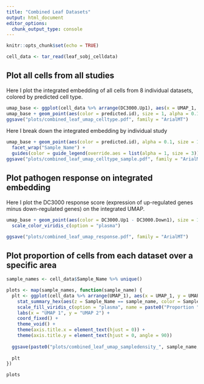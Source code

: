 ```yaml
---
title: "Combined Leaf Datasets"
output: html_document
editor_options: 
  chunk_output_type: console
---
```


```r
knitr::opts_chunk$set(echo = TRUE)

cell_data <- tar_read(leaf_sobj_celldata)
```

## Plot all cells from all studies

Here I plot the integrated embedding of all cells from 8 individual datasets, 
colored by predicted cell type.

```r
umap_base <- ggplot(cell_data %>% arrange(DC3000.Up1), aes(x = UMAP_1, y = UMAP_2)) + theme_bw()
umap_base + geom_point(aes(color = predicted.id), size = 1, alpha = 0.1) +   guides(color = guide_legend(override.aes = list(alpha = 1, size = 3)))
ggsave("plots/combined_leaf_umap_celltype.pdf", family = "ArialMT")
```

Here I break down the integrated embedding by individual study

```r
umap_base + geom_point(aes(color = predicted.id), alpha = 0.1, size = 1) + 
  facet_wrap("Sample_Name") +
  guides(color = guide_legend(override.aes = list(alpha = 1, size = 3)))
ggsave("plots/combined_leaf_umap_celltype_sample.pdf", family = "ArialMT")
```

## Plot pathogen response on integrated embedding

Here I plot the DC3000 response score (expression of up-regulated genes minus 
down-regulated genes) on the integrated UMAP.

```r
umap_base + geom_point(aes(color = DC3000.Up1 - DC3000.Down1), size = 1) + 
  scale_color_viridis_c(option = "plasma")

ggsave("plots/combined_leaf_umap_response.pdf", family = "ArialMT")
```

## Plot proportion of cells from each dataset over a specific area

```r
sample_names <- cell_data$Sample_Name %>% unique()

plots <- map(sample_names, function(sample_name) {
  plt <- ggplot(cell_data %>% arrange(UMAP_1), aes(x = UMAP_1, y = UMAP_2, group = -1)) +
    stat_summary_hex(aes(z = Sample_Name == sample_name, color = Sample_Name == sample_name), fun = mean, binwidth = 0.2) +
    scale_fill_viridis_c(option = "plasma", name = paste0("Proportion ", sample_name, " Cells")) +
    labs(x = "UMAP 1", y = "UMAP 2") +
    coord_fixed() +
    theme_void() +
    theme(axis.title.x = element_text(hjust = 0)) +
    theme(axis.title.y = element_text(hjust = 0, angle = 90))
  
  ggsave(paste0("plots/combined_leaf_umap_sampledensity_", sample_name, ".pdf"), plot = plt, family = "ArialMT")
  
  plt
})

plots
```

